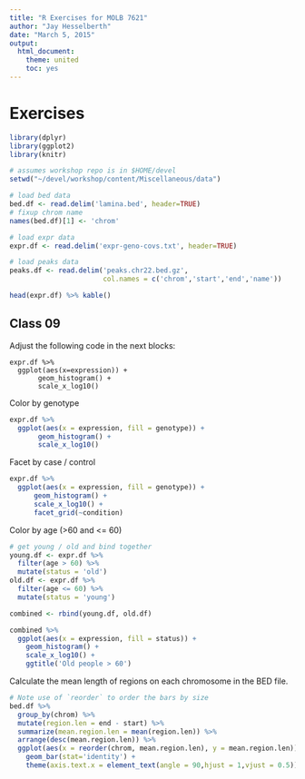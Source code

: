 ```yaml
---
title: "R Exercises for MOLB 7621"
author: "Jay Hesselberth"
date: "March 5, 2015"
output:
  html_document:
    theme: united
    toc: yes
---
```


# Exercises

```r
library(dplyr)
library(ggplot2)
library(knitr)
```

```r
# assumes workshop repo is in $HOME/devel
setwd("~/devel/workshop/content/Miscellaneous/data")

# load bed data
bed.df <- read.delim('lamina.bed', header=TRUE)
# fixup chrom name
names(bed.df)[1] <- 'chrom'

# load expr data
expr.df <- read.delim('expr-geno-covs.txt', header=TRUE)

# load peaks data
peaks.df <- read.delim('peaks.chr22.bed.gz', 
                       col.names = c('chrom','start','end','name'))
```

```r
head(expr.df) %>% kable()
```

## Class 09

Adjust the following code in the next blocks:

```
expr.df %>%
  ggplot(aes(x=expression)) +
       geom_histogram() +
       scale_x_log10()
```

Color by genotype

```r
expr.df %>%
  ggplot(aes(x = expression, fill = genotype)) +
       geom_histogram() +
       scale_x_log10()
```

Facet by case / control

```r
expr.df %>%
  ggplot(aes(x = expression, fill = genotype)) +
      geom_histogram() +
      scale_x_log10() +
      facet_grid(~condition)
```

Color by age (>60 and <= 60)

```r
# get young / old and bind together
young.df <- expr.df %>%
  filter(age > 60) %>%
  mutate(status = 'old')
old.df <- expr.df %>%
  filter(age <= 60) %>%
  mutate(status = 'young')

combined <- rbind(young.df, old.df)

combined %>%
  ggplot(aes(x = expression, fill = status)) +
    geom_histogram() +
    scale_x_log10() + 
    ggtitle('Old people > 60')
```

Calculate the mean length of regions on each chromosome in the BED file.

```r
# Note use of `reorder` to order the bars by size
bed.df %>%
  group_by(chrom) %>%
  mutate(region.len = end - start) %>%
  summarize(mean.region.len = mean(region.len)) %>%
  arrange(desc(mean.region.len)) %>%
  ggplot(aes(x = reorder(chrom, mean.region.len), y = mean.region.len)) +
    geom_bar(stat='identity') + 
    theme(axis.text.x = element_text(angle = 90,hjust = 1,vjust = 0.5))
```  
